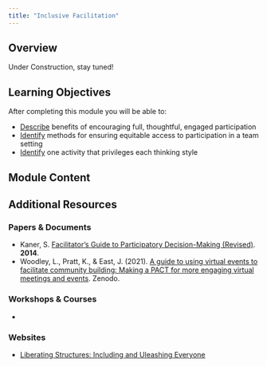 ```yaml
---
title: "Inclusive Facilitation"
---
```


## Overview

Under Construction, stay tuned!

## Learning Objectives

After completing this module you will be able to: 

- <u>Describe</u> benefits of encouraging full, thoughtful, engaged participation
- <u>Identify</u> methods for ensuring equitable access to participation in a team setting
- <u>Identify</u> one activity that privileges each thinking style


## Module Content



## Additional Resources

### Papers & Documents

- Kaner, S. [Facilitator's Guide to Participatory Decision-Making (Revised)](https://bookshop.org/p/books/facilitator-s-guide-to-participatory-decision-making-sam-kaner/11179446?ean=9781118404959). **2014**.
- Woodley, L., Pratt, K., & East, J. (2021). [A guide to using virtual events to facilitate community building: Making a PACT for more engaging virtual meetings and events](https://doi.org/10.5281/zenodo.4987666). Zenodo.

### Workshops & Courses

- 

### Websites

- [Liberating Structures: Including and Uleashing Everyone](https://www.liberatingstructures.com/)
